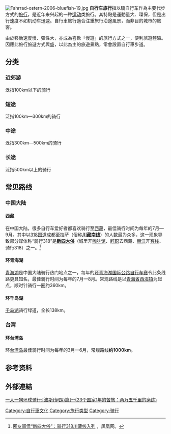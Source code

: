 {{多個問題|
{{onesource|time=2014-06-28T12:58:12+00:00}}

{{Expand|time=2014-06-01T04:41:21+00:00}}
}}
{{distinguish|自行车运动}}
{{Otheruses|subject=旅行方式|other=自行车|旅行自行车}}
[[File:Fahrrad-ostern-2006-bluefish-19.jpg|thumb]]
'''自行车旅行'''指以騎自行车作為主要代步方式的[[旅行|旅行]]，是近年来兴起的一种[[运动|运动]]类旅行。其特點是運動量大、環保，但是出行速度不如机动车迅速。自行車旅行適合注重旅行沿途風景，而非目的城市的旅客。

由於移動速度慢、彈性大，亦成為喜歡「慢遊」的旅行方式之一，便利旅遊體驗。因應此旅行旅遊方式興盛，以此為主的旅遊景點，常會設置自行車步道。

==分类==
===近郊游===
泛指100km以下的骑行
===短途===
泛指100km—300km的骑行
===中途===
泛指300km—500km的骑行
===长途===
泛指500km以上的骑行
==常见路线==
===中国大陆===
====西藏====
在中国大陆，很多自行车爱好者都喜欢骑行至[[西藏|西藏]]，最佳骑行时间为每年的7月—9月。其中以[[318国道|318国道]]成都至拉萨（俗称'''[[川藏南线|川藏南线]]'''）的人数最为众多，这一现象导致部分媒体称“骑行318”是'''[[新四大俗|新四大俗]]'''（城里开[[咖啡馆|咖啡馆]]、[[辞职|辞职]]去西藏、[[丽江|丽江]]开[[客栈|客栈]]、骑行318）之一。<ref name="测试">[http://news.ifeng.com/society/2/detail_2013_07/30/28044910_0.shtml 网友调侃“新四大俗”：骑行318川藏线入列] {{Wayback|url=http://news.ifeng.com/society/2/detail_2013_07/30/28044910_0.shtml |date=20190724200250 }}，凤凰网。</ref>
====环青海湖====
[[青海湖|青海湖]]是中国大陆骑行热门地点之一，每年的[[环青海湖国际公路自行车赛|环青海湖国际公路自行车赛]]令此条线路更具知名，最佳骑行时间为每年的7月—8月。常规路线是以[[青海省|青海省]][[西海镇|西海镇]]为起点，顺时针骑行一圈约360km。
====环千岛湖====
[[千岛湖|千岛湖]]骑行绿道，全长138km。
===台湾===
====环台湾岛====
环[[台湾岛|台湾岛]]最佳骑行时间为每年的3月—6月，常规路线'''约1000km'''。
==参考资料==
<references/>
==外部連結==
[http://bbs.8264.com/thread-2146196-1-1.html {{Wayback|url=http://bbs.8264.com/thread-2146196-1-1.html |date=20190723093609 }} 一人一狗环球骑行:[波斯(伊朗)篇<nowiki>]</nowiki>--(23个国家1年的苦旅：两万五千里的磨练)]

[[Category:自行車文化|Category:自行車文化]]
[[Category:旅行类型|Category:旅行类型]]
[[Category:骑行|Category:骑行]]